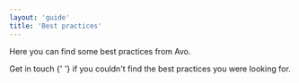 ```yaml
---
layout: 'guide'
title: 'Best practices'
---
```



Here you can find some best practices from Avo.

<p>
  <Link passHref href="/help/troubleshooting">
    <a>Get in touch</a>
  </Link>{' '}
  if you couldn't find the best practices you were looking for.
</p>
